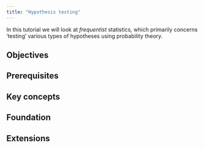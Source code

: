 ```yaml
---
title: "Hypothesis testing"
---
```


In this tutorial we will look at *frequentist* statistics, which primarily concerns 'testing' various types of hypotheses using probability theory.

## Objectives

## Prerequisites

## Key concepts

## Foundation

## Extensions
